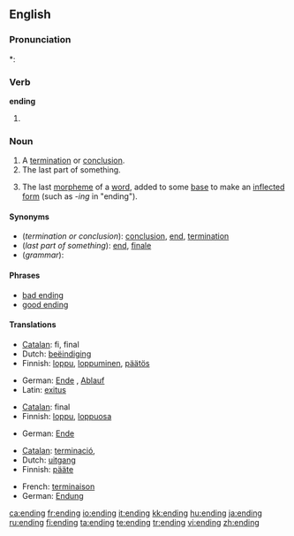 ==English==

===Pronunciation===
*: {{rhymes|ɛndɪŋ}}

===Verb===
'''ending'''

# {{present participle of|[[end#Verb|end]]}}

===Noun===
{{en-noun}}

# A [[termination]] or [[conclusion]].
# The last part of something.
# {{grammar}} The last [[morpheme]] of a [[word]], added to some [[base]] to make an [[inflected]] [[form]] (such as ''-ing'' in "ending").

====Synonyms====
* (''termination or conclusion''): [[conclusion]], [[end]], [[termination]]
* (''last part of something''): [[end]], [[finale]]
* (''grammar''):

====Phrases====
*[[bad ending]]
*[[good ending]]

====Translations====

{{trans-top|termination or conclusion}}
* [[Catalan]]: fi, final
* Dutch: [[beëindiging]] {{f}}
* Finnish: [[loppu]], [[loppuminen]], [[päätös]]
{{trans-mid}}
* German: [[Ende]] {{n}}, [[Ablauf]] {{m}}
* Latin: [[exitus]] {{n}}
{{trans-bottom}}

{{trans-top|last part of something}}
* [[Catalan]]: final
* Finnish: [[loppu]], [[loppuosa]]
{{trans-mid}}
* German: [[Ende]] {{n}}
{{trans-bottom}}

{{trans-top|grammar: last morpheme of a word}}
* [[Catalan]]: [[terminació]], {{f}}
* Dutch: [[uitgang]] {{m}}
* Finnish: [[pääte]]
{{trans-mid}}
* French: [[terminaison]] {{f}}
* German: [[Endung]] {{f}}
{{trans-bottom}}

[[ca:ending]]
[[fr:ending]]
[[io:ending]]
[[it:ending]]
[[kk:ending]]
[[hu:ending]]
[[ja:ending]]
[[ru:ending]]
[[fi:ending]]
[[ta:ending]]
[[te:ending]]
[[tr:ending]]
[[vi:ending]]
[[zh:ending]]